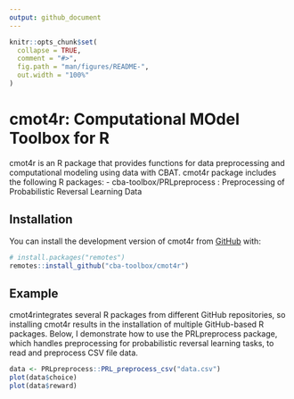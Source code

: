 ```yaml
---
output: github_document
---
```


<!-- README.md is generated from README.Rmd. Please edit that file -->

```r
knitr::opts_chunk$set(
  collapse = TRUE,
  comment = "#>",
  fig.path = "man/figures/README-",
  out.width = "100%"
)
```

# cmot4r: Computational MOdel Toolbox for R

<!-- badges: start -->
<!-- badges: end -->
cmot4r is an R package that provides functions for data preprocessing and computational modeling using data with CBAT. cmot4r package includes the following R packages:
- cba-toolbox/PRLpreprocess : Preprocessing of Probabilistic Reversal Learning Data

## Installation

You can install the development version of cmot4r from [GitHub](https://github.com/) with:

``` r
# install.packages("remotes")
remotes::install_github("cba-toolbox/cmot4r")
```

## Example

cmot4rintegrates several R packages from different GitHub repositories, so installing cmot4r results in the installation of multiple GitHub-based R packages. Below, I demonstrate how to use the PRLpreprocess package, which handles preprocessing for probabilistic reversal learning tasks, to read and preprocess CSV file data.

``` r
data <- PRLpreprocess::PRL_preprocess_csv("data.csv")
plot(data$choice)
plot(data$reward)
```
